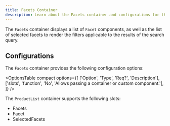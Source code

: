 ```yaml
---
title: Facets Container
description: Learn about the Facets container and configurations for the Product Discovery drop-in.
---
```



The `Facets` container displays a list of `Facet` components, as well as the list of selected facets to render the filters applicable to the results of the search query.

## Configurations

The `Facets` container provides the following configuration options:

<OptionsTable
  compact
  options={[
    ['Option', 'Type', 'Req?', 'Description'],
    ['slots', 'function', 'No', 'Allows passing a container or custom component.'],
  ]}
/>

The `ProductList` container supports the following slots:

* Facets
* Facet
* SelectedFacets